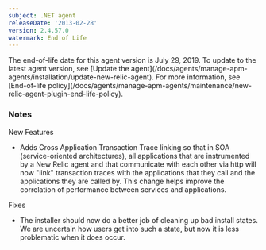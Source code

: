 ```yaml
---
subject: .NET agent
releaseDate: '2013-02-28'
version: 2.4.57.0
watermark: End of Life
---
```


<Callout variant="important">
  The end-of-life date for this agent version is July 29, 2019. To update to the latest agent version, see [Update the agent](/docs/agents/manage-apm-agents/installation/update-new-relic-agent). For more information, see [End-of-life policy](/docs/agents/manage-apm-agents/maintenance/new-relic-agent-plugin-end-life-policy).
</Callout>

### Notes

New Features

* Adds Cross Application Transaction Trace linking so that in SOA (service-oriented architectures), all applications that are instrumented by a New Relic agent and that communicate with each other via http will now "link" transaction traces with the applications that they call and the applications they are called by. This change helps improve the correlation of performance between services and applications.

Fixes

* The installer should now do a better job of cleaning up bad install states. We are uncertain how users get into such a state, but now it is less problematic when it does occur.
